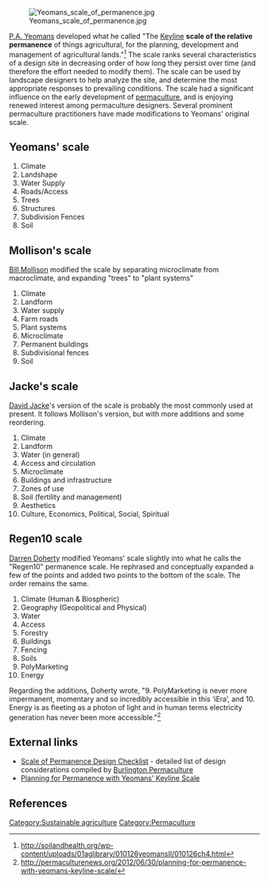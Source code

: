 [[File:Yeomans scale of permanence.jpg|right]]

[[P.A. Yeomans]] developed what he called "The [[Keyline]] '''scale of the relative permanence''' of things agricultural, for the planning, development and management of agricultural lands."<ref>http://soilandhealth.org/wp-content/uploads/01aglibrary/010126yeomansII/010126ch4.html</ref> The scale ranks several characteristics of a design site in decreasing order of how long they persist over time (and therefore the effort needed to modify them). The scale can be used by landscape designers to help analyze the site, and determine the most appropriate responses to prevailing conditions. The scale had a significant influence on the early development of [[permaculture]], and is enjoying renewed interest among permaculture designers. Several prominent permaculture practitioners have made modifications to Yeomans' original scale.

== Yeomans' scale ==

#Climate
#Landshape
#Water Supply
#Roads/Access
#Trees
#Structures
#Subdivision Fences
#Soil

== Mollison's scale ==

[[Bill Mollison]] modified the scale by separating microclimate from macroclimate, and expanding "trees" to "plant systems"

#Climate
#Landform
#Water supply
#Farm roads
#Plant systems
#Microclimate
#Permanent buildings
#Subdivisional fences
#Soil

== Jacke's scale ==
[[David Jacke]]'s version of the scale is probably the most commonly used at present. It follows Mollison's version, but with more additions and some reordering.

#Climate
#Landform
#Water (in general)
#Access and circulation
#Microclimate
#Buildings and infrastructure
#Zones of use
#Soil (fertility and management)
#Aesthetics
#Culture, Economics, Political, Social, Spiritual

== Regen10 scale ==

[[Darren Doherty]] modified Yeomans' scale slightly into what he calls the "Regen10" permanence scale. He rephrased and conceptually expanded a few of the points and added two points to the bottom of the scale. The order remains the same.

#Climate (Human & Biospheric)
#Geography (Geopolitical and Physical)
#Water
#Access
#Forestry
#Buildings
#Fencing
#Soils
#PolyMarketing
#Energy

Regarding the additions, Doherty wrote, "9. PolyMarketing is never more impermanent, momentary and so incredibly accessible in this ‘iEra’, and 10. Energy is as fleeting as a photon of light and in human terms electricity generation has never been more accessible."<ref>http://permaculturenews.org/2012/06/30/planning-for-permanence-with-yeomans-keyline-scale/</ref>

== External links ==
*[http://cemusstudent.se/wp-content/uploads/2014/06/Scale-of-Permanence-Design-Checklist-student-version.doc Scale of Permanence Design Checklist] - detailed list of design considerations compiled by [http://burlingtonpermaculture.weebly.com/ Burlington Permaculture]
*[http://permaculturenews.org/2012/06/30/planning-for-permanence-with-yeomans-keyline-scale/ Planning for Permanence with Yeomans' Keyline Scale]

==References==
<references/>

[[Category:Sustainable agriculture]]
[[Category:Permaculture]]